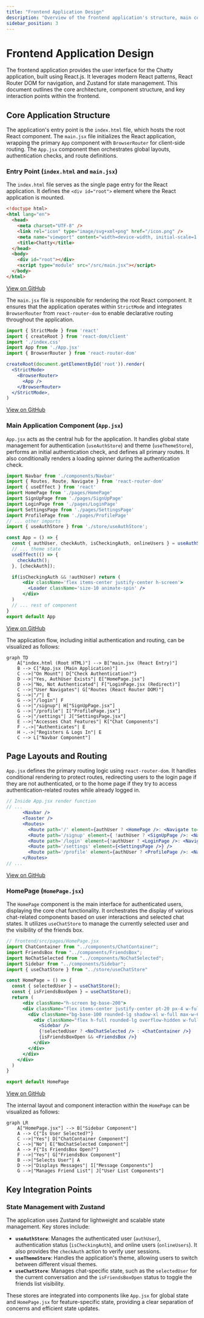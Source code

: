 ```yaml
---
title: "Frontend Application Design"
description: "Overview of the frontend application's structure, main components, and page layouts."
sidebar_position: 3
---
```

 # Frontend Application Design

The frontend application provides the user interface for the Chatty application, built using React.js. It leverages modern React patterns, React Router DOM for navigation, and Zustand for state management. This document outlines the core architecture, component structure, and key interaction points within the frontend.

## Core Application Structure

The application's entry point is the `index.html` file, which hosts the root React component. The `main.jsx` file initializes the React application, wrapping the primary `App` component with `BrowserRouter` for client-side routing. The `App.jsx` component then orchestrates global layouts, authentication checks, and route definitions.

### Entry Point (`index.html` and `main.jsx`)

The `index.html` file serves as the single page entry for the React application. It defines the `<div id="root">` element where the React application is mounted.

```html
<!doctype html>
<html lang="en">
  <head>
    <meta charset="UTF-8" />
    <link rel="icon" type="image/svg+xml+png" href="/icon.png" />
    <meta name="viewport" content="width=device-width, initial-scale=1.0" />
    <title>Chatty</title>
  </head>
  <body>
    <div id="root"></div>
    <script type="module" src="/src/main.jsx"></script>
  </body>
</html>
```
[View on GitHub](https://github.com/shinymack/Chat-App-MERN/blob/main/frontend/index.html)

The `main.jsx` file is responsible for rendering the root React component. It ensures that the application operates within `StrictMode` and integrates `BrowserRouter` from `react-router-dom` to enable declarative routing throughout the application.

```jsx
import { StrictMode } from 'react'
import { createRoot } from 'react-dom/client'
import './index.css'
import App from './App.jsx'
import { BrowserRouter } from 'react-router-dom'

createRoot(document.getElementById('root')).render(
  <StrictMode>
    <BrowserRouter>
      <App />
    </BrowserRouter>
  </StrictMode>,
)
```
[View on GitHub](https://github.com/shinymack/Chat-App-MERN/blob/main/frontend/src/main.jsx)

### Main Application Component (`App.jsx`)

`App.jsx` acts as the central hub for the application. It handles global state management for authentication (`useAuthStore`) and theme (`useThemeStore`), performs an initial authentication check, and defines all primary routes. It also conditionally renders a loading spinner during the authentication check.

```jsx
import Navbar from './components/Navbar'
import { Routes, Route, Navigate } from 'react-router-dom'
import { useEffect } from 'react'
import HomePage from './pages/HomePage'
import SignUpPage from './pages/SignUpPage' 
import LoginPage from './pages/LoginPage' 
import SettingsPage from './pages/SettingsPage' 
import ProfilePage from './pages/ProfilePage'
// ... other imports
import { useAuthStore } from './store/useAuthStore'; 

const App = () => {
  const { authUser, checkAuth, isCheckingAuth, onlineUsers } = useAuthStore();
  // ... theme state
  useEffect(() => {
    checkAuth();
  }, [checkAuth]);

  if(isCheckingAuth && !authUser) return (
      <div className='flex items-center justify-center h-screen'>
        <Loader className='size-10 animate-spin' />
      </div>
  )
  // ... rest of component
}
export default App
```
[View on GitHub](https://github.com/shinymack/Chat-App-MERN/blob/main/frontend/src/App.jsx#L8-L29)

The application flow, including initial authentication and routing, can be visualized as follows:





```mermaid
graph TD
    A["index.html (Root HTML)"] --> B["main.jsx (React Entry)"]
    B --> C["App.jsx (Main Application)"]
    C -->|"On Mount"| D{"Check Authentication?"}
    D -->|"Yes, AuthUser Exists"| E["HomePage.jsx"]
    D -->|"No, Not Authenticated"| F["LoginPage.jsx (Redirect)"]
    C -->|"User Navigates"| G["Routes (React Router DOM)"]
    G -->|"/"| E
    G -->|"/login"| F
    G -->|"/signup"| H["SignUpPage.jsx"]
    G -->|"/profile"| I["ProfilePage.jsx"]
    G -->|"/settings"| J["SettingsPage.jsx"]
    E -->|"Accesses Chat Features"| K["Chat Components"]
    F -.->|"Authenticates"| E
    H -.->|"Registers & Logs In"| E
    C --> L["Navbar Component"]
```



## Page Layouts and Routing

`App.jsx` defines the primary routing logic using `react-router-dom`. It handles conditional rendering to protect routes, redirecting users to the login page if they are not authenticated, or to the home page if they try to access authentication-related routes while already logged in.

```jsx
// Inside App.jsx render function
// ...
      <Navbar />
      <Toaster />
      <Routes>
        <Route path='/' element={authUser ? <HomePage />: <Navigate to='/login' />} />
        <Route path='/signup' element={ !authUser ? <SignUpPage />: <Navigate to='/' />} />
        <Route path='/login' element={!authUser ? <LoginPage />: <Navigate to='/' />} />
        <Route path='/settings' element={<SettingsPage />} />
        <Route path='/profile' element={authUser ? <ProfilePage />: <Navigate to='/login' />} />
      </Routes>
// ...
```
[View on GitHub](https://github.com/shinymack/Chat-App-MERN/blob/main/frontend/src/App.jsx#L36-L44)

### HomePage (`HomePage.jsx`)

The `HomePage` component is the main interface for authenticated users, displaying the core chat functionality. It orchestrates the display of various chat-related components based on user interactions and selected chat states. It utilizes `useChatStore` to manage the currently selected user and the visibility of the friends box.

```jsx
// frontend/src/pages/HomePage.jsx
import ChatContainer from "../components/ChatContainer";
import FriendsBox from "../components/FriendsBox";
import NoChatSelected from "../components/NoChatSelected";
import Sidebar from "../components/Sidebar";
import { useChatStore } from "../store/useChatStore"

const HomePage = () => {
  const { selectedUser } = useChatStore();
  const { isFriendsBoxOpen } = useChatStore();
  return (
      <div className="h-screen bg-base-200">
      <div className="flex items-center justify-center pt-20 px-4 w-full">
        <div className="bg-base-100 rounded-lg shadow-xl w-full max-w-6xl h-[calc(100vh-8rem)]">
          <div className="flex h-full rounded-lg overflow-hidden w-full">
            <Sidebar />
            {!selectedUser ? <NoChatSelected /> : <ChatContainer />}
            {isFriendsBoxOpen && <FriendsBox />}
          </div>
        </div>
      </div>
    </div>
  )
}

export default HomePage
```
[View on GitHub](https://github.com/shinymack/Chat-App-MERN/blob/main/frontend/src/pages/HomePage.jsx)

The internal layout and component interaction within the `HomePage` can be visualized as follows:





```mermaid
graph LR
    A["HomePage.jsx"] --> B["Sidebar Component"]
    A --> C{"Is User Selected?"}
    C -->|"Yes"| D["ChatContainer Component"]
    C -->|"No"| E["NoChatSelected Component"]
    A --> F{"Is FriendsBox Open?"}
    F -->|"Yes"| G["FriendsBox Component"]
    B -->|"Selects User"| A
    D -->|"Displays Messages"| I["Message Components"]
    G -->|"Manages Friend List"| J["User List Components"]
```



## Key Integration Points

### State Management with Zustand

The application uses Zustand for lightweight and scalable state management. Key stores include:

*   **`useAuthStore`**: Manages the authenticated user (`authUser`), authentication status (`isCheckingAuth`), and online users (`onlineUsers`). It also provides the `checkAuth` action to verify user sessions.
*   **`useThemeStore`**: Handles the application's theme, allowing users to switch between different visual themes.
*   **`useChatStore`**: Manages chat-specific state, such as the `selectedUser` for the current conversation and the `isFriendsBoxOpen` status to toggle the friends list visibility.

These stores are integrated into components like `App.jsx` for global state and `HomePage.jsx` for feature-specific state, providing a clear separation of concerns and efficient state updates.